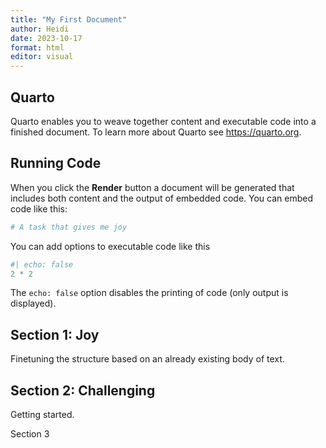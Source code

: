 ```yaml
---
title: "My First Document"
author: Heidi
date: 2023-10-17
format: html
editor: visual
---
```


## Quarto

Quarto enables you to weave together content and executable code into a finished document. To learn more about Quarto see <https://quarto.org>.

## Running Code

When you click the **Render** button a document will be generated that includes both content and the output of embedded code. You can embed code like this:

```r
# A task that gives me joy

```

You can add options to executable code like this

```r
#| echo: false
2 * 2
```

The `echo: false` option disables the printing of code (only output is displayed).

## Section 1: Joy

Finetuning the structure based on an already existing body of text.

## Section 2: Challenging

Getting started.

Section 3
